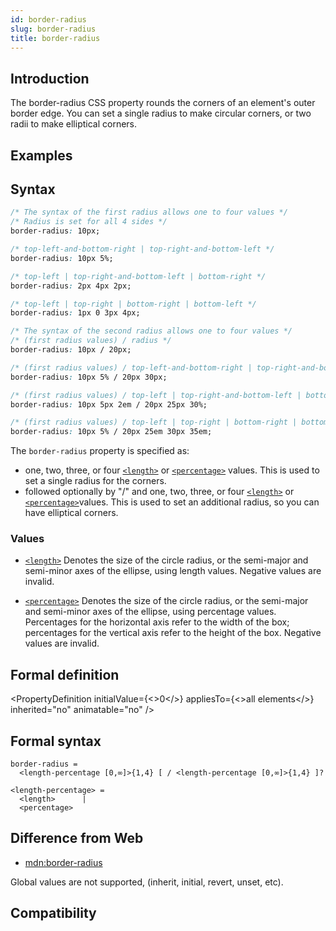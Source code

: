 ```yaml
---
id: border-radius
slug: border-radius
title: border-radius
---
```


## Introduction

The border-radius CSS property rounds the corners of an element's outer border edge. You can set a single radius to make circular corners, or two radii to make elliptical corners.

## Examples


<Go
  example="css-api"
  defaultFile="src/border-radius/App.tsx"
  img="/assets/doc/css/border-radius.jpg"
  defaultEntryFile="dist/border-radius.lynx.bundle"
  entry="src/border-radius"
/>

## Syntax

```css
/* The syntax of the first radius allows one to four values */
/* Radius is set for all 4 sides */
border-radius: 10px;

/* top-left-and-bottom-right | top-right-and-bottom-left */
border-radius: 10px 5%;

/* top-left | top-right-and-bottom-left | bottom-right */
border-radius: 2px 4px 2px;

/* top-left | top-right | bottom-right | bottom-left */
border-radius: 1px 0 3px 4px;

/* The syntax of the second radius allows one to four values */
/* (first radius values) / radius */
border-radius: 10px / 20px;

/* (first radius values) / top-left-and-bottom-right | top-right-and-bottom-left */
border-radius: 10px 5% / 20px 30px;

/* (first radius values) / top-left | top-right-and-bottom-left | bottom-right */
border-radius: 10px 5px 2em / 20px 25px 30%;

/* (first radius values) / top-left | top-right | bottom-right | bottom-left */
border-radius: 10px 5% / 20px 25em 30px 35em;
```

The `border-radius` property is specified as:

- one, two, three, or four [`<length>`](api/css/data-type/length.mdx) or [`<percentage>`](api/css/data-type/percentage.mdx) values. This is used to set a single radius for the corners.
- followed optionally by "/" and one, two, three, or four [`<length>`](api/css/data-type/length.mdx) or [`<percentage>`](api/css/data-type/percentage.mdx)values. This is used to set an additional radius, so you can have elliptical corners.

### Values

- [`<length>`](api/css/data-type/length.mdx)
  Denotes the size of the circle radius, or the semi-major and semi-minor axes of the ellipse, using length values. Negative values are invalid.

- [`<percentage>`](api/css/data-type/percentage.mdx)
  Denotes the size of the circle radius, or the semi-major and semi-minor axes of the ellipse, using percentage values. Percentages for the horizontal axis refer to the width of the box; percentages for the vertical axis refer to the height of the box. Negative values are invalid.

## Formal definition


<PropertyDefinition
  initialValue={<>0</>}
  appliesTo={<>all elements</>}
  inherited="no"
  animatable="no"
/>

## Formal syntax

```
border-radius =
  <length-percentage [0,∞]>{1,4} [ / <length-percentage [0,∞]>{1,4} ]?

<length-percentage> =
  <length>      |
  <percentage>
```

## Difference from Web

- [mdn:border-radius](https://developer.mozilla.org/en-US/docs/Web/CSS/border-radius)

Global values are not supported, (inherit, initial, revert, unset, etc).

## Compatibility


<LegacyCompatTable metadata="css/properties/border-radius" />
